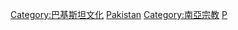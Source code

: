 {{Commonscat|Religion in Pakistan}}
[[Category:巴基斯坦文化|Category:巴基斯坦文化]]
[[Category:亚洲各国宗教|Pakistan]]
[[Category:南亞宗教|Category:南亞宗教]]
[[Category:各國宗教|P]]